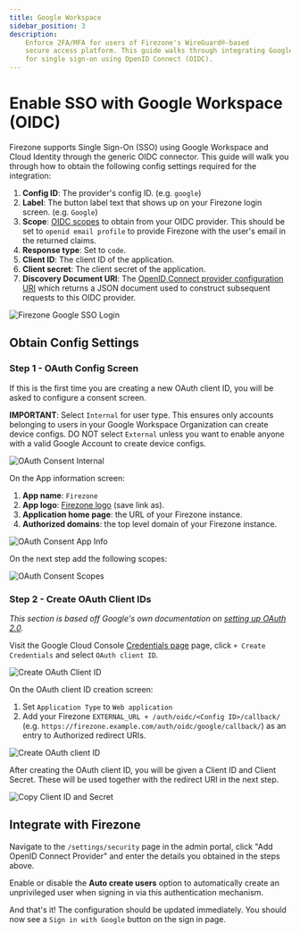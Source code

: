 ```yaml
---
title: Google Workspace
sidebar_position: 3
description: 
    Enforce 2FA/MFA for users of Firezone's WireGuard®-based
    secure access platform. This guide walks through integrating Google Workspace
    for single sign-on using OpenID Connect (OIDC).
---
```


# Enable SSO with Google Workspace (OIDC)

Firezone supports Single Sign-On (SSO) using Google Workspace and Cloud Identity
through the generic OIDC connector. This guide will walk you through how to
obtain the following config settings required for the integration:

1. **Config ID**: The provider's config ID. (e.g. `google`)
1. **Label**: The button label text that shows up on your Firezone login screen. (e.g. `Google`)
1. **Scope**: [OIDC scopes](https://openid.net/specs/openid-connect-basic-1_0.html#Scopes)
to obtain from your OIDC provider. This should be set to `openid email profile`
to provide Firezone with the user's email in the returned claims.
1. **Response type**: Set to `code`.
1. **Client ID**: The client ID of the application.
1. **Client secret**: The client secret of the application.
1. **Discovery Document URI**: The
[OpenID Connect provider configuration URI](https://openid.net/specs/openid-connect-discovery-1_0.html#ProviderConfig)
which returns a JSON document used to construct subsequent requests to this
OIDC provider.

![Firezone Google SSO Login](https://user-images.githubusercontent.com/52545545/156853456-1ab3f041-1002-4c79-a266-82acb5802890.gif)

## Obtain Config Settings

### Step 1 - OAuth Config Screen

If this is the first time you are creating a new OAuth client ID, you will
be asked to configure a consent screen.

**IMPORTANT**: Select `Internal` for user type. This ensures only accounts
belonging to users in your Google Workspace Organization can create device configs.
DO NOT select `External` unless you want to enable anyone with a valid Google Account
to create device configs.

![OAuth Consent Internal](https://user-images.githubusercontent.com/52545545/156853731-1e4ad1d4-c761-4a28-84db-cd880e3c46a3.png)

On the App information screen:

1. **App name**: `Firezone`
1. **App logo**: [Firezone logo](https://user-images.githubusercontent.com/52545545/156854754-da66a9e1-33d5-47f5-877f-eff8b330ab2b.png)
(save link as).
1. **Application home page**: the URL of your Firezone instance.
1. **Authorized domains**: the top level domain of your Firezone instance.

![OAuth Consent App Info](https://user-images.githubusercontent.com/52545545/156853737-211ab7de-4c8f-4104-b3e8-5586c7a2ce6e.png)

On the next step add the following scopes:

![OAuth Consent Scopes](https://user-images.githubusercontent.com/52545545/168910904-57e86d71-b8ae-4b11-8b9c-bf8a19127065.png)

### Step 2 - Create OAuth Client IDs

_This section is based off Google's own documentation on
[setting up OAuth 2.0](https://support.google.com/cloud/answer/6158849)._

Visit the Google Cloud Console
[Credentials page](https://console.cloud.google.com/apis/credentials)
page, click `+ Create Credentials` and select `OAuth client ID`.

![Create OAuth Client ID](https://user-images.githubusercontent.com/52545545/155904211-c36095b9-4bbd-44c1-95f8-bb165e314af3.png)

On the OAuth client ID creation screen:

1. Set `Application Type` to `Web application`
1. Add your Firezone `EXTERNAL_URL + /auth/oidc/<Config ID>/callback/`
(e.g. `https://firezone.example.com/auth/oidc/google/callback/`) as an entry to
Authorized redirect URIs.

![Create OAuth client ID](https://user-images.githubusercontent.com/52545545/168910923-819300d3-b0c2-49a6-81ee-884dce471362.png)

After creating the OAuth client ID, you will be given a Client ID and Client Secret.
These will be used together with the redirect URI in the next step.

![Copy Client ID and Secret](https://user-images.githubusercontent.com/52545545/168913326-10e694d2-cda0-4ed3-b401-2406b36af7c0.png)

## Integrate with Firezone

Navigate to the `/settings/security` page in the admin portal, click
"Add OpenID Connect Provider" and enter the details you obtained in the steps
above.

Enable or disable the **Auto create users** option to automatically create
an unprivileged user when signing in via this authentication mechanism.

And that's it! The configuration should be updated immediately.
You should now see a `Sign in with Google` button on the sign in page.
